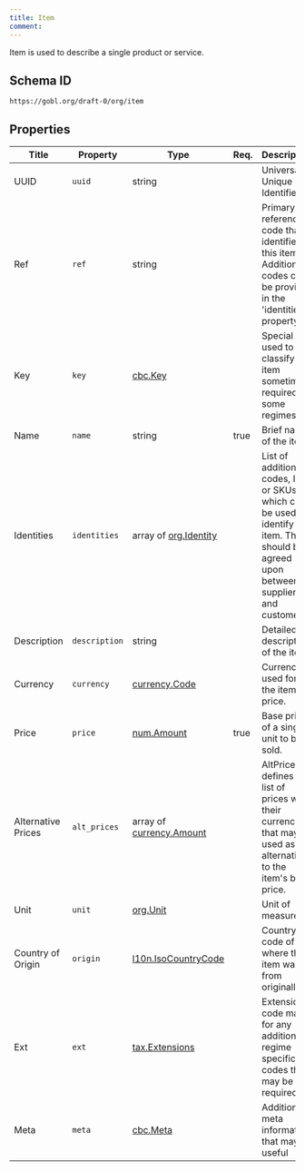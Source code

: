 ```yaml
---
title: Item
comment: 
---
```


Item is used to describe a single product or service.

## Schema ID

`https://gobl.org/draft-0/org/item`

## Properties

| Title              | Property      | Type                                                  | Req. | Description                                                                                                                              |
|--------------------|---------------|-------------------------------------------------------|------|------------------------------------------------------------------------------------------------------------------------------------------|
| UUID               | `uuid`        | string                                                |      | Universally Unique Identifier.                                                                                                           |
| Ref                | `ref`         | string                                                |      | Primary reference code that identifies this item. Additional codes can be provided in the 'identities' property.                         |
| Key                | `key`         | [cbc.Key](/draft-0/cbc/key)                           |      | Special key used to classify the item sometimes required by some regimes.                                                                |
| Name               | `name`        | string                                                | true | Brief name of the item                                                                                                                   |
| Identities         | `identities`  | array of [org.Identity](/draft-0/org/identity)        |      | List of additional codes, IDs, or SKUs which can be used to identify the item. They should be agreed upon between supplier and customer. |
| Description        | `description` | string                                                |      | Detailed description of the item.                                                                                                        |
| Currency           | `currency`    | [currency.Code](/draft-0/currency/code)               |      | Currency used for the item's price.                                                                                                      |
| Price              | `price`       | [num.Amount](/draft-0/num/amount)                     | true | Base price of a single unit to be sold.                                                                                                  |
| Alternative Prices | `alt_prices`  | array of [currency.Amount](/draft-0/currency/amount)  |      | AltPrices defines a list of prices with their currencies that may be used as an alternative to the item's base price.                    |
| Unit               | `unit`        | [org.Unit](/draft-0/org/unit)                         |      | Unit of measure.                                                                                                                         |
| Country of Origin  | `origin`      | [l10n.IsoCountryCode](/draft-0/l10n/iso_country_code) |      | Country code of where this item was from originally.                                                                                     |
| Ext                | `ext`         | [tax.Extensions](/draft-0/tax/extensions)             |      | Extension code map for any additional regime specific codes that may be required.                                                        |
| Meta               | `meta`        | [cbc.Meta](/draft-0/cbc/meta)                         |      | Additional meta information that may be useful                                                                                           |

